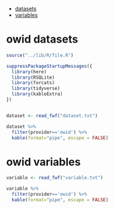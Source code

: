  - [datasets](#owid-datasets)
 - [variables](#owid-variables)

# owid datasets

``` r

source("../lib/R/file.R")

suppressPackageStartupMessages({
  library(here)
  library(RSQLite)
  library(forcats)
  library(tidyverse) 
  library(kableExtra)
})


dataset <- read_fwf("dataset.txt")

dataset %>%
  filter(provider=='owid') %>%
  kable(format="pipe", escape = FALSE)
```

# owid variables

``` r

variable <- read_fwf("variable.txt")

variable %>%
  filter(provider=='owid') %>%
  kable(format="pipe", escape = FALSE)
```
